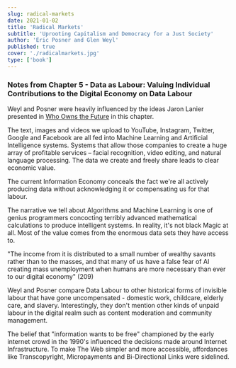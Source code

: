 ```yaml
---
slug: radical-markets
date: 2021-01-02
title: 'Radical Markets'
subtitle: 'Uprooting Capitalism and Democracy for a Just Society'
author: 'Eric Posner and Glen Weyl'
published: true
cover: './radicalmarkets.jpg'
type: ['book']
---
```


### Notes from Chapter 5 - Data as Labour: Valuing Individual Contributions to the Digital Economy on Data Labour

Weyl and Posner were heavily influenced by the ideas Jaron Lanier presented in [Who Owns the Future]() in this chapter.

The text, images and videos we upload to YouTube, Instagram, Twitter, Google and Facebook are all fed into Machine Learning and Artificial Intelligence systems. Systems that allow those companies to create a huge array of profitable services – facial recognition, video editing, and natural language processing. The data we create and freely share leads to clear economic value.

The current Information Economy conceals the fact we're all actively producing data without acknowledging it or compensating us for that labour.

The narrative we tell about Algorithms and Machine Learning is one of genius programmers concocting terribly advanced mathematical calculations to produce intelligent systems. In reality, it's not black Magic at all. Most of the value comes from the enormous data sets they have access to.

"The income from it is distributed to a small number of wealthy savants rather than to the masses, and that many of us have a false fear of AI creating mass unemployment when humans are more necessary than ever to our digital economy" (209)

Weyl and Posner compare Data Labour to other historical forms of invisible labour that have gone uncompensated - domestic work, childcare, elderly care, and slavery. Interestingly, they don't mention other kinds of unpaid labour in the digital realm such as content moderation and community management.

The belief that "information wants to be free" championed by the early internet crowd in the 1990's influenced the decisions made around Internet Infrastructure. To make The Web simpler and more accessible, affordances like Transcopyright, Micropayments and Bi-Directional Links were sidelined.